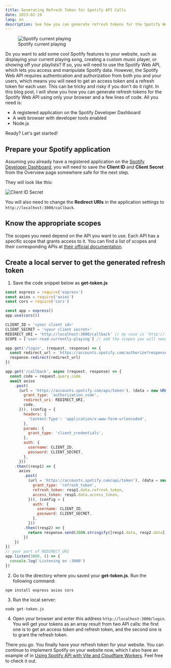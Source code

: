 ```yaml
---
title: Generating Refresh Token for Spotify API Calls
date: 2023-02-19
lang: en
description: See how you can generate refresh tokens for the Spotify Web API using your browser and Node.js. Learn how to use the Spotify Developer Dashboard, scopes, and code snippets to access Spotify data on your website.
---
```


<figure class="pt-5">
  <img src={spotifyCurrentPlaying.src} alt="Spotify current playing" class="shadow rounded-lg" />
  <figcaption class="important-mt2 text-center">
    Spotify current playing
  </figcaption>
</figure>

Do you want to add some cool Spotify features to your website, such as displaying your current playing song, creating a custom music player, or showing off your playlists? If so, you will need to use the Spotify Web API, which lets you access and manipulate Spotify data. However, the Spotify Web API requires authentication and authorization from both you and your users, which means you will need to get an access token and a refresh token for each user. This can be tricky and risky if you don't do it right. In this blog post, I will show you how you can generate refresh tokens for the Spotify Web API using only your browser and a few lines of code. All you need is:

- A registered application on the Spotify Developer Dashboard
- A web browser with developer tools enabled
- Node.js

Ready? Let's get started!

## Prepare your Spotify application

Assuming you already have a registered application on the [Spotify Developer Dashboard](https://developer.spotify.com), you will need to save the **Client ID** and **Client Secret** from the Overview page somewhere safe for the next step.

They will look like this:

<Image src={clientIdSecret} alt="Client ID Secret" class="shadow rounded-lg" />

You will also need to change the **Redirect URIs** in the application settings to `http://localhost:3000/callback`.

## Know the appropriate scopes

The scopes you need depend on the API you want to use. Each API has a specific scope that grants access to it. You can find a list of scopes and their corresponding APIs at [their official documentation](https://developer.spotify.com/documentation/general/guides/authorization/scopes/).

## Create a local server to get the generated refresh token

1. Save the code snippet below as **get-token.js**

```javascript
const express = require('express')
const axios = require('axios')
const cors = require('cors')

const app = express()
app.use(cors())

CLIENT_ID = '<your client id>'
CLIENT_SECRET = '<your client secret>'
REDIRECT_URI = 'http://localhost:3000/callback' // my case is 'http://localhost:3000/callback'
SCOPE = ['user-read-currently-playing'] // add the scopes you will need for your API calls

app.get('/login', (request, response) => {
  const redirect_url = `https://accounts.spotify.com/authorize?response_type=code&client_id=${CLIENT_ID}&scope=${SCOPE}&state=123456&redirect_uri=${REDIRECT_URI}&prompt=consent`
  response.redirect(redirect_url)
})

app.get('/callback', async (request, response) => {
  const code = request.query.code
  await axios
    .post(
      (url = 'https://accounts.spotify.com/api/token'), (data = new URLSearchParams({
        grant_type: 'authorization_code',
        redirect_uri: REDIRECT_URI,
        code,
      })), (config = {
        headers: {
          'Content-Type': 'application/x-www-form-urlencoded',
        },
        params: {
          grant_type: 'client_credentials',
        },
        auth: {
          username: CLIENT_ID,
          password: CLIENT_SECRET,
        },
      }))
    .then((resp1) => {
      axios
        .post(
          (url = 'https://accounts.spotify.com/api/token'), (data = new URLSearchParams({
            grant_type: 'refresh_token',
            refresh_token: resp1.data.refresh_token,
            access_token: resp1.data.access_token,
          })), (config = {
            auth: {
              username: CLIENT_ID,
              password: CLIENT_SECRET,
            },
          }))
        .then((resp2) => {
          return response.send(JSON.stringify([resp1.data, resp2.data]))
        })
    })
})
// your port of REDIRECT_URI
app.listen(3000, () => {
  console.log('Listening on :3000')
})
```

2. Go to the directory where you saved your **get-token.js**. Run the following command:

```shell
npm install express axios cors
```

3. Run the local server:

```shell
node get-token.js
```

4. Open your browser and enter this address `http://localhost:3000/login`. You will get your tokens as an array result from two API calls: the first one is to get an access token and refresh token, and the second one is to grant the refresh token.

There you go. You finally have your refresh token for your website. You can continue to implement Spotify on your website now, which I also have an example of in [Using Spotify API with Vite and Cloudflare Workers](/posts/spotify-api-vite-cloudflare-workers). Feel free to check it out.
